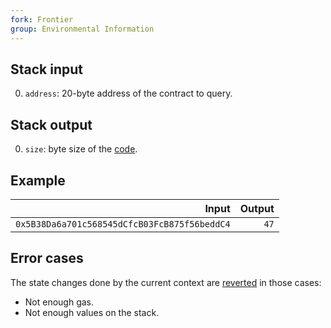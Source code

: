 ```yaml
---
fork: Frontier
group: Environmental Information
---
```


## Stack input

0. `address`: 20-byte address of the contract to query.

## Stack output

0. `size`: byte size of the [code](/about).

## Example

| Input | Output |
|------:|-------:|
| `0x5B38Da6a701c568545dCfcB03FcB875f56beddC4` | `47` |

## Error cases

The state changes done by the current context are [reverted](#FD) in those cases:
- Not enough gas.
- Not enough values on the stack.
